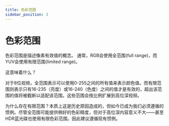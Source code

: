 ```yaml
---
title: 色彩范围
sidebar_position: 3
---
```


# 色彩范围

色彩范围是描述像素有效值的概念。
通常，RGB会使用全范围(full range)，而YUV会使用有限范围(limited range)。

这意味着什么？

对于8位视频，全范围表示可以使用0-255之间的所有值来表示颜色值。而有限范围则表示只有16-235（亮度）或16-240（色度）之间的值才是有效的，超出该范围的值将被截断以适配该范围。这些范围会按比例扩展到高位深视频。

为什么存在有限范围？本质上这是历史原因造成的，但如今已成为我们必须遵循的惯例。尽管全范围可能提供稍好的色彩精度，但对于高位深内容意义不大——甚至HDR蓝光碟也使用有限色彩范围。因此建议遵循现有惯例。